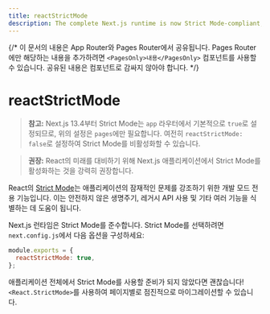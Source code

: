 ```yaml
---
title: reactStrictMode
description: The complete Next.js runtime is now Strict Mode-compliant, learn how to opt-in
---
```


{/* 이 문서의 내용은 App Router와 Pages Router에서 공유됩니다. Pages Router에만 해당하는 내용을 추가하려면 `<PagesOnly>내용</PagesOnly>` 컴포넌트를 사용할 수 있습니다. 공유된 내용은 컴포넌트로 감싸지 않아야 합니다. */}

# reactStrictMode

> **참고:** Next.js 13.4부터 Strict Mode는 `app` 라우터에서 기본적으로 `true`로 설정되므로, 위의 설정은 `pages`에만 필요합니다. 여전히 `reactStrictMode: false`로 설정하여 Strict Mode를 비활성화할 수 있습니다.

> **권장:** React의 미래를 대비하기 위해 Next.js 애플리케이션에서 Strict Mode를 활성화하는 것을 강력히 권장합니다.

React의 [Strict Mode](https://react.dev/reference/react/StrictMode)는 애플리케이션의 잠재적인 문제를 강조하기 위한 개발 모드 전용 기능입니다. 이는 안전하지 않은 생명주기, 레거시 API 사용 및 기타 여러 기능을 식별하는 데 도움이 됩니다.

Next.js 런타임은 Strict Mode를 준수합니다. Strict Mode를 선택하려면 `next.config.js`에서 다음 옵션을 구성하세요:

```js filename="next.config.js"
module.exports = {
  reactStrictMode: true,
};
```

애플리케이션 전체에서 Strict Mode를 사용할 준비가 되지 않았다면 괜찮습니다! `<React.StrictMode>`를 사용하여 페이지별로 점진적으로 마이그레이션할 수 있습니다.

